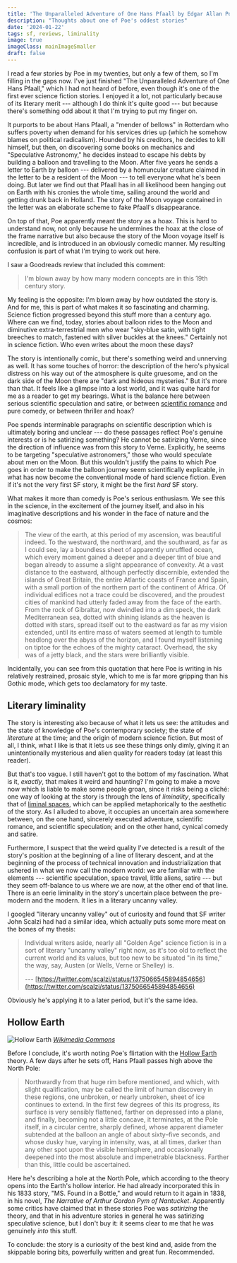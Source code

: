 ```yaml
---
title: 'The Unparalleled Adventure of One Hans Pfaall by Edgar Allan Poe (1835)'
description: "Thoughts about one of Poe's oddest stories"
date: '2024-01-22'
tags: sf, reviews, liminality
image: true
imageClass: mainImageSmaller
draft: false
---
```


I read a few stories by Poe in my twenties, but only a few of them, so I'm filling in the gaps now. I've just finished "The Unparalleled Adventure of One Hans Pfaall," which I had not heard of before, even though it's one of the first ever science fiction stories. I enjoyed it a lot, not particularly because of its literary merit --- although I do think it's quite good --- but because there's something odd about it that I'm trying to put my finger on.

It purports to be about Hans Pfaall, a "mender of bellows" in Rotterdam who suffers poverty when demand for his services dries up (which he somehow blames on political radicalism). Hounded by his creditors, he decides to kill himself, but then, on discovering some books on mechanics and "Speculative Astronomy," he decides instead to escape his debts by building a balloon and travelling to the Moon. After five years he sends a letter to Earth by balloon --- delivered by a homuncular creature claimed in the letter to be a resident of the Moon --- to tell everyone what he's been doing. But later we find out that Pfaall has in all likelihood been hanging out on Earth with his cronies the whole time, sailing around the world and getting drunk back in Holland. The story of the Moon voyage contained in the letter was an elaborate scheme to fake Pfaall's disappearance.

On top of that, Poe apparently meant the story as a hoax. This is hard to understand now, not only because he undermines the hoax at the close of the frame narrative but also because the story of the Moon voyage itself is incredible, and is introduced in an obviously comedic manner. My resulting confusion is part of what I'm trying to work out here.

I saw a Goodreads review that included this comment:

> I'm blown away by how many modern concepts are in this 19th century story.

My feeling is the opposite: I'm blown away by how outdated the story is. And for me, this is part of what makes it so fascinating and charming. Science fiction progressed beyond this stuff more than a century ago. Where can we find, today, stories about balloon rides to the Moon and diminutive extra-terrestrial men who wear "sky-blue satin, with tight breeches to match, fastened with silver buckles at the knees." Certainly not in science fiction. Who even writes about the moon these days?

The story is intentionally comic, but there's something weird and unnerving as well. It has some touches of horror: the description of the hero's physical distress on his way out of the atmosphere is quite gruesome, and on the dark side of the Moon there are "dark and hideous mysteries." But it's more than that. It feels like a glimpse into a lost world, and it was quite hard for me as a reader to get my bearings. What is the balance here between serious scientific speculation and satire, or between [scientific romance](https://en.wikipedia.org/wiki/Scientific_romance) and pure comedy, or between thriller and hoax?

Poe spends interminable paragraphs on scientific description which is ultimately boring and unclear --- do these passages reflect Poe's genuine interests or is he satirizing something? He cannot be satirizing Verne, since the direction of influence was from this story to Verne. Explicitly, he seems to be targeting "speculative astronomers," those who would speculate about men on the Moon. But this wouldn't justify the pains to which Poe goes in order to make the balloon journey seem scientifically explicable, in what has now become the conventional mode of hard science fiction. Even if it's not the very first SF story, it might be the first _hard_ SF story.

What makes it more than comedy is Poe's serious enthusiasm. We see this in the science, in the excitement of the journey itself, and also in his imaginative descriptions and his wonder in the face of nature and the cosmos:

> The view of the earth, at this period of my ascension, was beautiful indeed. To the westward, the northward, and the southward, as far as I could see, lay a boundless sheet of apparently unruffled ocean, which every moment gained a deeper and a deeper tint of blue and began already to assume a slight appearance of convexity. At a vast distance to the eastward, although perfectly discernible, extended the islands of Great Britain, the entire Atlantic coasts of France and Spain, with a small portion of the northern part of the continent of Africa. Of individual edifices not a trace could be discovered, and the proudest cities of mankind had utterly faded away from the face of the earth. From the rock of Gibraltar, now dwindled into a dim speck, the dark Mediterranean sea, dotted with shining islands as the heaven is dotted with stars, spread itself out to the eastward as far as my vision extended, until its entire mass of waters seemed at length to tumble headlong over the abyss of the horizon, and I found myself listening on tiptoe for the echoes of the mighty cataract. Overhead, the sky was of a jetty black, and the stars were brilliantly visible.

Incidentally, you can see from this quotation that here Poe is writing in his relatively restrained, prosaic style, which to me is far more gripping than his Gothic mode, which gets too declamatory for my taste.

## Literary liminality

The story is interesting also because of what it lets us see: the attitudes and the state of knowledge of Poe's contemporary society; the state of _literature_ at the time; and the origin of modern science fiction. But most of all, I think, what I like is that it lets us see these things only dimly, giving it an unintentionally mysterious and alien quality for readers today (at least this reader).

But that's too vague. I still haven't got to the bottom of my fascination. What is it, _exactly_, that makes it weird and haunting? I'm going to make a move now which is liable to make some people groan, since it risks being a cliché: one way of looking at the story is through the lens of _liminality_, specifically that of [liminal spaces](https://en.wikipedia.org/wiki/Liminal_space_(aesthetic)), which can be applied metaphorically to the aesthetic of the story. As I alluded to above, it occupies an uncertain area somewhere between, on the one hand, sincerely executed adventure, scientific romance, and scientific speculation; and on the other hand, cynical comedy and satire.

Furthermore, I suspect that the weird quality I've detected is a result of the story's position at the beginning of a line of literary descent, and at the beginning of the process of technical innovation and industrialization that ushered in what we now call the modern world: we are familiar with the elements --- scientific speculation, space travel, little aliens, satire --- but they seem off-balance to us where we are now, at the other end of that line. There is an eerie liminality in the story's uncertain place between the pre-modern and the modern. It lies in a literary uncanny valley.

I googled "literary uncanny valley" out of curiosity and found that SF writer John Scalzi had had a similar idea, which actually puts some more meat on the bones of my thesis:

> Individual writers aside, nearly all "Golden Age" science fiction is in a sort of literary "uncanny valley" right now, as it's too old to reflect the current world and its values, but too new to be situated "in its time," the way, say, Austen (or Wells, Verne or Shelley) is.
>
> --- [https://twitter.com/scalzi/status/1375066545894854656](https://twitter.com/scalzi/status/1375066545894854656)

Obviously he's applying it to a later period, but it's the same idea.

## Hollow Earth

![Hollow Earth](https://upload.wikimedia.org/wikipedia/commons/b/bc/Map_of_the_Interior_World.png)
*[Wikimedia Commons](https://commons.wikimedia.org/wiki/File:Map_of_the_Interior_World.png)*

Before I conclude, it's worth noting Poe's flirtation with the [Hollow Earth](https://en.wikipedia.org/wiki/Hollow_Earth) theory. A few days after he sets off, Hans Pfaall passes high above the North Pole:

> Northwardly from that huge rim before mentioned, and which, with slight qualification, may be called the limit of human discovery in these regions, one unbroken, or nearly unbroken, sheet of ice continues to extend. In the first few degrees of this its progress, its surface is very sensibly flattened, farther on depressed into a plane, and finally, becoming not a little concave, it terminates, at the Pole itself, in a circular centre, sharply defined, whose apparent diameter subtended at the balloon an angle of about sixty–five seconds, and whose dusky hue, varying in intensity, was, at all times, darker than any other spot upon the visible hemisphere, and occasionally deepened into the most absolute and impenetrable blackness. Farther than this, little could be ascertained.

Here he's describing a hole at the North Pole, which according to the theory opens into the Earth's hollow interior. He had already incorporated this in his 1833 story, "MS. Found in a Bottle," and would return to it again in 1838, in his novel, _The Narrative of Arthur Gordon Pym of Nantucket_. Apparently some critics have claimed that in these stories Poe was _satirizing_ the theory, and that in his adventure stories in general he was satirizing speculative science, but I don't buy it: it seems clear to me that he was genuinely _into_ this stuff.

To conclude: the story is a curiosity of the best kind and, aside from the skippable boring bits, powerfully written and great fun. Recommended.